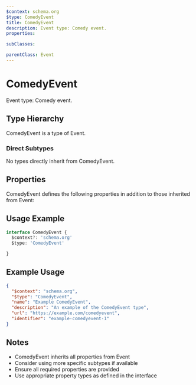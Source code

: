 ```yaml
---
$context: schema.org
$type: ComedyEvent
title: ComedyEvent
description: Event type: Comedy event.
properties:

subClasses:

parentClass: Event
---
```


# ComedyEvent

Event type: Comedy event.

## Type Hierarchy

ComedyEvent is a type of Event.

### Direct Subtypes

No types directly inherit from ComedyEvent.

## Properties

ComedyEvent defines the following properties in addition to those inherited from Event:



## Usage Example

```typescript
interface ComedyEvent {
  $context?: 'schema.org'
  $type: 'ComedyEvent'

}
```

## Example Usage

```json
{
  "$context": "schema.org",
  "$type": "ComedyEvent",
  "name": "Example ComedyEvent",
  "description": "An example of the ComedyEvent type",
  "url": "https://example.com/comedyevent",
  "identifier": "example-comedyevent-1"
}
```

## Notes

- ComedyEvent inherits all properties from Event
- Consider using more specific subtypes if available
- Ensure all required properties are provided
- Use appropriate property types as defined in the interface
